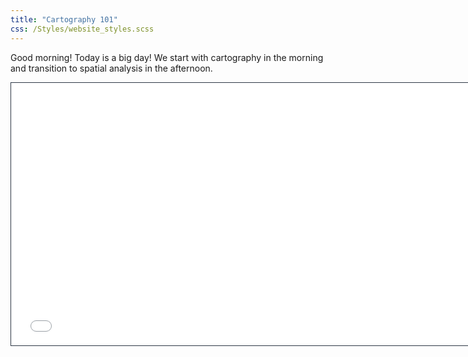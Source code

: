 ```yaml
---
title: "Cartography 101"
css: /Styles/website_styles.scss
---
```


Good morning! Today is a big day! We start with cartography in the morning and transition to spatial analysis in the afternoon.

<iframe class="slide-deck" src="/Lectures/Cartography_lecture.html" height="420" width="750" style="border: 1px solid #2e3846;">

</iframe>
